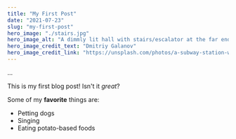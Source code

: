 ```yaml
---
title: "My First Post"
date: "2021-07-23"
slug: "my-first-post"
hero_image: "./stairs.jpg"
hero_image_alt: "A dimmly lit hall with stairs/escalator at the far end."
hero_image_credit_text: "Dmitriy Galanov"
hero_image_credit_link: "https://unsplash.com/photos/a-subway-station-with-stairs-and-a-trash-can-UKGk5f1d8_0"
---
```


...

This is my first blog post! Isn't it *great*?

Some of my **favorite** things are:

* Petting dogs
* Singing
* Eating potato-based foods